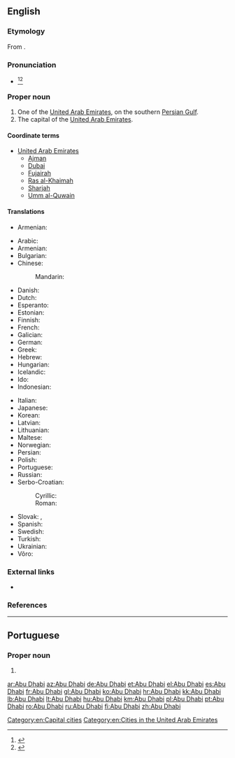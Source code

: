 ==English==

===Etymology===
From {{etyl|ar|en}} {{m|ar|أَبُو ظَبْي||father of the gazelle}}.

===Pronunciation===
* {{a|US}} {{IPA|/ˈɑ.bu ˈdɑ.bi/|/ˈɑ.bu ˈðɑ.bi/|/ˈɑ.bu ˈdæ.bi/|lang=en}}<ref name=RHD>{{R:RHCD|page=6}}</ref><ref name=OCD>{{R:OCD2|page=5}}</ref>

===Proper noun===
{{en-proper noun}}

# One of the [[United Arab Emirates]], on the southern [[Persian Gulf]].
# The capital of the [[United Arab Emirates]].

====Coordinate terms====
* [[United Arab Emirates]]
** [[Ajman]]
** [[Dubai]]
** [[Fujairah]]
** [[Ras al-Khaimah]]
** [[Sharjah]]
** [[Umm al-Quwain]]

====Translations====
{{trans-top|one of the United Arab Emirates}}
* Armenian: {{t|hy|Աբու Դաբի|sc=Armn}}
{{trans-mid}}
{{trans-bottom}}
{{trans-top|capital of UAE}}
* Arabic: {{t|ar|أَبُو ظَبْي|m}}
* Armenian: {{t|hy|Աբու Դաբի}}
* Bulgarian: {{t|bg|А́бу Да́би|m}}
* Chinese:
*: Mandarin: {{t+|cmn|阿布扎比|tr=Ābùzābǐ|sc=Hani}}
* Danish: {{t|da|Abu Dhabi}}
* Dutch: {{t|nl|Abu Dhabi}}
* Esperanto: {{t+|eo|Abu-Dabio}}
* Estonian: {{t|et|Abu Dhabi}}
* Finnish: {{t+|fi|Abu Dhabi}}
* French: {{t+|fr|Abou Dabi|m}}
* Galician: {{t|gl|Abu Dabi}}
* German: {{t+|de|Abu Dhabi|n}}
* Greek: {{t|el|Άμπου Ντάμπι|n}}
* Hebrew: {{t|he|אבו דאבי}}
* Hungarian: {{t+|hu|Abu-Dzabi}}
* Icelandic: {{t|is|Abú Dabí}}
* Ido: {{t|io|Abu Dhabi}}
* Indonesian: {{t|id|Abu Dhabi}}
{{trans-mid}}
* Italian: {{t|it|Abu Dhabi}}
* Japanese: {{t|ja|アブダビ|tr=Abudabi}}
* Korean: {{t|ko|아부다비|tr=Abudabi|sc=Hang}}
* Latvian: {{t|lv|Abū Dabī}}
* Lithuanian: {{t+|lt|Abu Dabis}}
* Maltese: {{t|mt|Abu Dhabi}}
* Norwegian: {{t|no|Abu Dhabi}}
* Persian: {{t|fa|ابوظبی|tr=abuzâbi|sc=fa-Arab}}
* Polish: {{t+|pl|Abu Zabi|n}}
* Portuguese: {{t+|pt|Abu Dhabi}}
* Russian: {{t+|ru|А́бу-Да́би|m}}
* Serbo-Croatian:
*: Cyrillic: {{t|sh|Абу Даби|m}}
*: Roman: {{t|sh|Abu Dabi|m}}
* Slovak: {{t|sk|Abú Dábí}}, {{t|sk|Abú Zabí|n}}
* Spanish: {{t+|es|Abu Dabi}}
* Swedish: {{t|sv|Abu Dhabi}}
* Turkish: {{t|tr|Abu Dabi}}
* Ukrainian: {{t|uk|А́бу-Да́бі|m}}
* Võro: {{t|vro|Abu Dhabi}}
{{trans-bottom}}

===External links===
* {{pedialite}}

===References===
<references/>

[[Category:en:Capital cities]]

----

==Portuguese==

===Proper noun===
{{pt-proper noun|f}}

# {{place|pt|capital city|c/United Arab Emirates|t1=Abu Dhabi}}

[[Category:en:Cities in the United Arab Emirates]]

[[ar:Abu Dhabi]]
[[az:Abu Dhabi]]
[[de:Abu Dhabi]]
[[et:Abu Dhabi]]
[[el:Abu Dhabi]]
[[es:Abu Dhabi]]
[[fr:Abu Dhabi]]
[[gl:Abu Dhabi]]
[[ko:Abu Dhabi]]
[[hr:Abu Dhabi]]
[[kk:Abu Dhabi]]
[[lb:Abu Dhabi]]
[[lt:Abu Dhabi]]
[[hu:Abu Dhabi]]
[[km:Abu Dhabi]]
[[pl:Abu Dhabi]]
[[pt:Abu Dhabi]]
[[ro:Abu Dhabi]]
[[ru:Abu Dhabi]]
[[fi:Abu Dhabi]]
[[zh:Abu Dhabi]]
